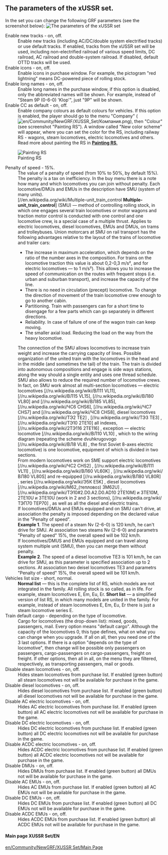 == The parameters of the xUSSR set.==
In the set you can change the following GRF parameters (see the screenshot below):
[[File:en/The parameters of the xUSSR set.png|frame| The parameters of the xUSSR set]]
; Enable new tracks - on, off.
: Enable new tracks (including AC/DC/double system electrified tracks) or use default tracks. If enabled, tracks from the xUSSR set will be used, including  non-electrified railroad of various speed limits, DC railroad, AC railroad and double-system railroad. If disabled, default OTTD tracks will be used.
; Enable icons - on, off.
:Enable icons in purchase window. For example, the pictogram "red lightning" means DC-powered piece of rolling stock.
; Enable long names - on, off.
:Enable long names in the purchase window, if this option is disabled, only the abbreviated names will be shown. For example, instead of "Steam 9P (0-6-0) 'Klop'", just "9P" will be shown. 
;Enable CC as default - on, off.
:Enable company colours as default colours for vehicles. If this option is enabled, the player should go to the menu "Company" ([[File:en/Community/NewGRF/XUSSR Set/Компания.png]]), then "Colour" (see screenshot "Painting RS"). A window called "New color scheme" will appear, where you can set the color for the RS, including railway RS - wagons, steam locomotives, electric locomotives and others. Read more about painting the RS in [[en/Community/NewGRF/XUSSR Set/Painting and liveries in xUSSR set |'''Painting RS'''.]]
[[File:en/Painting RS.png|frame| Painting RS]]
; Penalty of speed - 15%.
:The value of a penalty of speed (from 10% to 50%, by default 15%). 
:The penalty is a tax on inefficiency. In the buy menu there is a note how many and which locomotives you can join without penalty. Each locomotive/DMUs and EMUs in the description have SMU (system of many units). 
:[//en.wikipedia.org/wiki/Multiple-unit_train_control '''Multiple-unit_train_control'''] (SMU) — method of controlling rolling stock, in which one engages several train locomotives or motor wagons and traction motor control is conducted with one control and one locomotive crew, is a special case of a multiple thrust. Applies to electric locomotives, diesel locomotives, EMUs and DMUs, on trams and trolleybuses. Union motorcars at SMU on rail transport has the following advantages relative to the layout of the trains of locomotive and trailer cars:
:*The increase in maximum acceleration, which depends on the ratio of the number axes in the composition. For trains on the locomotive traction this value is about 0,2-0,3 m/s², and for electric locomotives — to 1 m/s²). This allows you to increase the speed of communication on the routes with frequent stops (i.e. urban and suburban transport), and increase the capacity of the line.
:*There is no need in circulation (precept) locomotive. To change the direction of movement of the train locomotive crew enough to go to another cabin.
:*Partitioning. Train with passengers can for a short time to disengage for a few parts which can go separately in different directions.
:*Reliability. In case of failure of one of the wagon train can keep moving.
:*The smaller axial load. Reducing the load on the way from the heavy locomotive.
:The connection of the SMU allows locomotives to increase train weight and increase the carrying capacity of lines. Possible organization of the united train with the locomotives in the head and in the middle (and sometimes the tail) of the train. The train is divided into autonomous compositions and engage is side ways stations, along the way should a single entity and uses one thread schedule. SMU also allows to reduce the required number of locomotive crews.
:In fact, on SMU work almost all multi-section locomotives — electric locomotives [//ru.wikipedia.org/wiki/ВЛ11 VL11], [//ru.wikipedia.org/wiki/ВЛ15 VL15], [//ru.wikipedia.org/wiki/ВЛ80 VL80]  and [//ru.wikipedia.org/wiki/ВЛ85 VL85], [//ru.wikipedia.org/wiki/ЧС6 CHS6], [//ru.wikipedia.org/wiki/ЧС7 CHS7]  and [//ru.wikipedia.org/wiki/ЧС8 CHS8], diesel locomotives [//ru.wikipedia.org/wiki/ТЭ2 TE2] , [//ru.wikipedia.org/wiki/ТЭ3 TE3] , [//ru.wikipedia.org/wiki/ТЭ10 2TE10]  all indexes, [//ru.wikipedia.org/wiki/2ТЭ116 2TE116] , exception — electric locomotive [//ru.wikipedia.org/wiki/ВЛ10 VL10] , which to the wiring diagram (repeating the scheme dvuhkrugovogo [//ru.wikipedia.org/wiki/ВЛ8 VL8] , the first Soviet  8-axes electric locomotive) is one locomotive, equipment of which is divided in two sections.
:From modern locomotives work on SME support electric locomotives [//ru.wikipedia.org/wiki/ЧС2 CHS2] , [//ru.wikipedia.org/wiki/ВЛ11 VL11] , [//ru.wikipedia.org/wiki/ВЛ60 VL60K] , [//ru.wikipedia.org/wiki/ВЛ80 VL80S] and re-equipped [//ru.wikipedia.org/wiki/ВЛ80 VL80R] , series [//ru.wikipedia.org/wiki/Э5К E5K] , diesel locomotives [//ru.wikipedia.org/wiki/М62_(тепловоз) 3M62U] , [//ru.wikipedia.org/wiki/ТЭ10#2.D0.A2.D0.AD10 2ТE10M]  и 3TE10М, 2ТE10U и 3ТE10U (work in 2 and 3 sections), [//ru.wikipedia.org/wiki/ТЭП70 ТEP70] , as well as all the diesel and electric trains.
:If locomotives/DMUs and EMUs equipped and on SMU can't drive, at association the penalty is imposed depending on the declared value in the "Penalty of speed". 
:'''Example 1'''. The speed of a steam Nv (2-6-0) is 120 km/h, he can't drive for SMU. At association two steams Nv (2-6-0) and parametrs "Penalty of speed" 15%, the overall speed will be 102 km/h.
:If locomotives/DMUS and EMUs equipped and can travel along system multiple unit (SMU), then you can merge them without penalty.  
:'''Example 2'''. The speed of a diesel locomotive TE3 is 101 km/h, he can drive for SMU, as this parameter is specified association up to 2 sections. At association two deisel locomotives TE3 and parametrs "Penalty of speed" 15%, the overall speed will be 101 km/h.
; Vehicles list size - short, normal.
:'''Normal list''' — this is the complete list of RS, which models are not integrated in the family. All rolling stock is so called, as in life. For example, steam locomotives E, Em, Eu, Er.  '''Short list''' — a simplified version of list RS, in which many models are united in the family. For example, instead of steam locomotives E, Em, Eu, Er there is just a steam locomotive series E. 
;Train default cargo - depending on the type of locomotive.
: Cargo for locomotives (the drop-down list): mixed, goods, passengers, mail. Every option means "default cargo". Although the capacity of the locomotives 0, this type defines, what on what you can change when you upgrade. If all on all, then you need one of the 3 last options. If there is a option "depends on the type of locomotive", then change will be possible only passengers on passengers, cargo-passengers on cargo-passengers, freight on freight. If other options, then all in all, on the menu they are filtered, respectively, as transporting passengers, mail or goods.
;Disable steam locomotives - on, off.
:Hides steam locomotives from purchase list. If enabled (green button) all steam locomotives not will be available for purchase in the game.
;Disable diesel locomotives - on, off.
:Hides diesel locomotives from purchase list. If enabled (green button) all diesel locomotives not will be available for purchase in the game.
;Disable AC electric locomotives - on, off.
:Hides AC electric locomotives from purchase list. If enabled (green button) all AC electric locomotives not will be available for purchase in the game.
;Disable DC electric locomotives - on, off.
:Hides DC electric locomotives from purchase list. If enabled (green button) all DC electric locomotives not will be available for purchase in the game.
;Disable ACDC electric locomotives - on, off.
:Hides ACDC electric locomotives from purchase list. If enabled (green button) all ACDC electric locomotives not will be available for purchase in the game.
;Disable DMUs - on, off.
:Hides DMUs from purchase list. If enabled (green button) all DMUs not will be available for purchase in the game.
;Disable AC EMUs - on, off.
:Hides AC EMUs from purchase list. If enabled (green button) all AC EMUs not will be available for purchase in the game.
;Disable DC EMUs - on, off.
:Hides DC EMUs from purchase list. If enabled (green button) all DC EMUs not will be available for purchase in the game.
;Disable ACDC EMUs - on, off.
:Hides ACDC EMUs from purchase list. If enabled (green button) all ACDC EMUs not will be available for purchase in the game.

====Main page XUSSR Set/EN====
[[en/Community/NewGRF/XUSSR Set/Main Page]]
